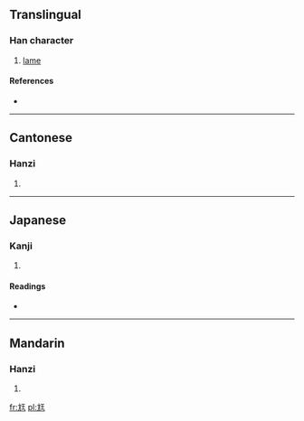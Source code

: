 {{also|尫}}
==Translingual==

===Han character===
{{Han char|rn=43|rad=尢|as=04|sn=7|four=4101<sub>1</sub>|canj=大山一土 (KUMG)}}

# [[lame]]

====References====
* {{Han ref|kx=0298.130|dkj=07558|dj=0593.170|hdz=10552.140|uh=5C2A|ud=23594|bh=CABF|bd=51903}}

----

==Cantonese==

===Hanzi===
{{yue-hanzi|jyut=|y=wong1}}

# {{defn|Cantonese|sort=尢04}}

----

==Japanese==

===Kanji===
{{ja-kanji|grade=|rs=尢04}}

# {{defn|Japanese|sort=尢04}}

====Readings====
* {{ja-readings|on=[[おう]] (ō)|kun=[[まがる]] (magaru), [[よわい]] (yowai)}}

----

==Mandarin==

===Hanzi===
{{cmn-hanzi|pin=[[wāng]] ([[wang1]])|wg=wang<sup>1</sup>}}

# {{defn|Mandarin|sort=尢04}}

[[fr:尪]]
[[pl:尪]]
